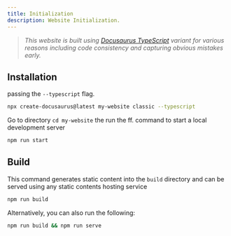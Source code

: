 ```yaml
---
title: Initialization
description: Website Initialization.
---
```




> _This website is built using [Docusaurus TypeScript](https://docusaurus.io/docs/typescript-support#initialization) variant for various reasons including code consistency and capturing obvious mistakes early._


## Installation


passing the ```--typescript``` flag.

```bash
npx create-docusaurus@latest my-website classic --typescript
```


Go to directory ``cd my-website`` the run the ff. command to start a local development server

```bash npm2yarn
npm run start
```

## Build


This command generates static content into the `build` directory and can be served using any static contents hosting service

```bash npm2yarn
npm run build
```

Alternatively, you can also run the following:

```sh npm2yarn
npm run build && npm run serve
```
